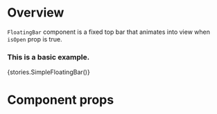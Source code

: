 
<Meta title="Modules/Layout/Components/FloatingBar" component={FloatingBar} />

# Overview

`FloatingBar` component is a fixed top bar that animates into view when `isOpen` prop is true.

### This is a basic example.

<Preview>
    <Story name="FloatingBar">{stories.SimpleFloatingBar()}</Story>
</Preview>

# Component props

<Props of={FloatingBar} />
